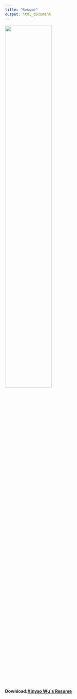 ```yaml
---
title: "Resume"
output: html_document
---
```

<img src = "image/0001.png" style = "width: 55%" >

 
__Download:[Xinyao Wu`s Resume](resume.pdf)__
